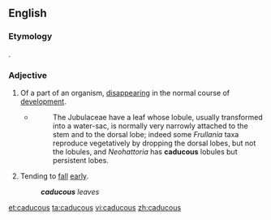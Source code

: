 ==English==

===Etymology===
{{etyl|la|en}} {{term|caducus|cadūcus|falling; transitory|lang=la}}.

===Adjective===
{{en-adj}}

# {{context|biology|lang=en}} Of a part of an organism, [[disappear]]ing in the normal course of [[development]].
#* {{RQ:Schuster Hepaticae V|4}}
#*: The Jubulaceae have a leaf whose lobule, usually transformed into a water-sac, is normally very narrowly attached to the stem and to the dorsal lobe; indeed some ''Frullania'' taxa reproduce vegetatively by dropping the dorsal lobes, but not the lobules, and ''Neohattoria'' has '''caducous''' lobules but persistent lobes.
# {{context|botany|lang=en}} Tending to [[fall]] [[early]].
#: '''''caducous''' leaves''

{{Webster 1913}}

[[et:caducous]]
[[ta:caducous]]
[[vi:caducous]]
[[zh:caducous]]